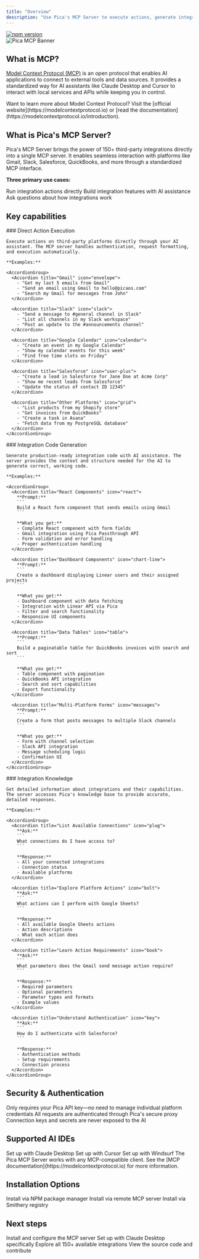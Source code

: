 ```yaml
---
title: "Overview"
description: "Use Pica's MCP Server to execute actions, generate integration code, and get intelligent integration insights"
---
```


<div align="left" style={{ display: 'flex' }}>
  <a href="https://npmjs.com/package/@picahq/mcp">
    <img src="https://img.shields.io/npm/v/%40picahq%2Fmcp" alt="npm version" style={{ marginTop: 0, marginBottom: '10px' }} />
  </a>
</div>

<Frame>
  <img src="/images/mcp/mcp-banner.svg" alt="Pica MCP Banner" style={{ borderRadius: '5px' }} />
</Frame>

## What is MCP?

[Model Context Protocol (MCP)](https://modelcontextprotocol.io) is an open protocol that enables AI applications to connect to external tools and data sources. It provides a standardized way for AI assistants like Claude Desktop and Cursor to interact with local services and APIs while keeping you in control.

<Info>
Want to learn more about Model Context Protocol? Visit the [official website](https://modelcontextprotocol.io) or [read the documentation](https://modelcontextprotocol.io/introduction).
</Info>

## What is Pica's MCP Server?

Pica's MCP Server brings the power of 150+ third-party integrations directly into a single MCP server. It enables seamless interaction with platforms like Gmail, Slack, Salesforce, QuickBooks, and more through a standardized MCP interface.

**Three primary use cases:**

<CardGroup cols={3}>
  <Card icon="bolt" title="Execute Actions">
    Run integration actions directly
  </Card>
  <Card icon="code" title="Generate Code">
    Build integration features with AI assistance
  </Card>
  <Card icon="circle-question" title="Get Insights">
    Ask questions about how integrations work
  </Card>
</CardGroup>

## Key capabilities

<Tabs>
  <Tab title="Execute Actions">
    ### Direct Action Execution
    
    Execute actions on third-party platforms directly through your AI assistant. The MCP server handles authentication, request formatting, and execution automatically.
    
    **Examples:**
    
    <AccordionGroup>
      <Accordion title="Gmail" icon="envelope">
        - "Get my last 5 emails from Gmail"
        - "Send an email using Gmail to hello@picaos.com"
        - "Search my Gmail for messages from John"
      </Accordion>
      
      <Accordion title="Slack" icon="slack">
        - "Send a message to #general channel in Slack"
        - "List all channels in my Slack workspace"
        - "Post an update to the #announcements channel"
      </Accordion>
      
      <Accordion title="Google Calendar" icon="calendar">
        - "Create an event in my Google Calendar"
        - "Show my calendar events for this week"
        - "Find free time slots on Friday"
      </Accordion>
      
      <Accordion title="Salesforce" icon="user-plus">
        - "Create a lead in Salesforce for Jane Doe at Acme Corp"
        - "Show me recent leads from Salesforce"
        - "Update the status of contact ID 12345"
      </Accordion>
      
      <Accordion title="Other Platforms" icon="grid">
        - "List products from my Shopify store"
        - "Get invoices from QuickBooks"
        - "Create a task in Asana"
        - "Fetch data from my PostgreSQL database"
      </Accordion>
    </AccordionGroup>
  </Tab>
  
  <Tab title="Generate Code">
    ### Integration Code Generation
    
    Generate production-ready integration code with AI assistance. The server provides the context and structure needed for the AI to generate correct, working code.
    
    **Examples:**
    
    <AccordionGroup>
      <Accordion title="React Components" icon="react">
        **Prompt:**
        ```
        Build a React form component that sends emails using Gmail
        ```
        
        **What you get:**
        - Complete React component with form fields
        - Gmail integration using Pica Passthrough API
        - Form validation and error handling
        - Proper authentication handling
      </Accordion>
      
      <Accordion title="Dashboard Components" icon="chart-line">
        **Prompt:**
        ```
        Create a dashboard displaying Linear users and their assigned projects
        ```
        
        **What you get:**
        - Dashboard component with data fetching
        - Integration with Linear API via Pica
        - Filter and search functionality
        - Responsive UI components
      </Accordion>
      
      <Accordion title="Data Tables" icon="table">
        **Prompt:**
        ```
        Build a paginatable table for QuickBooks invoices with search and sort
        ```
        
        **What you get:**
        - Table component with pagination
        - QuickBooks API integration
        - Search and sort capabilities
        - Export functionality
      </Accordion>
      
      <Accordion title="Multi-Platform Forms" icon="messages">
        **Prompt:**
        ```
        Create a form that posts messages to multiple Slack channels
        ```
        
        **What you get:**
        - Form with channel selection
        - Slack API integration
        - Message scheduling logic
        - Confirmation UI
      </Accordion>
    </AccordionGroup>
  </Tab>
  
  <Tab title="Get Insights">
    ### Integration Knowledge
    
    Get detailed information about integrations and their capabilities. The server accesses Pica's knowledge base to provide accurate, detailed responses.
    
    **Examples:**
    
    <AccordionGroup>
      <Accordion title="List Available Connections" icon="plug">
        **Ask:**
        ```
        What connections do I have access to?
        ```
        
        **Response:**
        - All your connected integrations
        - Connection status
        - Available platforms
      </Accordion>
      
      <Accordion title="Explore Platform Actions" icon="bolt">
        **Ask:**
        ```
        What actions can I perform with Google Sheets?
        ```
        
        **Response:**
        - All available Google Sheets actions
        - Action descriptions
        - What each action does
      </Accordion>
      
      <Accordion title="Learn Action Requirements" icon="book">
        **Ask:**
        ```
        What parameters does the Gmail send message action require?
        ```
        
        **Response:**
        - Required parameters
        - Optional parameters
        - Parameter types and formats
        - Example values
      </Accordion>
      
      <Accordion title="Understand Authentication" icon="key">
        **Ask:**
        ```
        How do I authenticate with Salesforce?
        ```
        
        **Response:**
        - Authentication methods
        - Setup requirements
        - Connection process
      </Accordion>
    </AccordionGroup>
  </Tab>
</Tabs>

## Security & Authentication

<CardGroup cols={3}>
  <Card icon="key" title="Single API Key">
    Only requires your Pica API key—no need to manage individual platform credentials
  </Card>
  <Card icon="shield" title="Secure Proxy">
    All requests are authenticated through Pica's secure proxy
  </Card>
  <Card icon="lock" title="No Exposed Secrets">
    Connection keys and secrets are never exposed to the AI
  </Card>
</CardGroup>

## Supported AI IDEs

<CardGroup cols={3}>
  <Card
    title="Claude Desktop"
    icon="/images/claude.svg"
    href="/mcp-server/claude-desktop"
  >
    Set up with Claude Desktop
  </Card>
  <Card
    title="Cursor"
    icon="/images/cursor.svg"
    href="/mcp-server/setup"
  >
    Set up with Cursor
  </Card>
  <Card
    title="Windsurf"
    icon="/images/windsurf.svg"
    href="/mcp-server/setup"
  >
    Set up with Windsurf
  </Card>
</CardGroup>

<Info>
The Pica MCP Server works with any MCP-compatible client. See the [MCP documentation](https://modelcontextprotocol.io) for more information.
</Info>

## Installation Options

<CardGroup cols={3}>
  <Card title="NPM" icon="npm" href="https://npmjs.com/package/@picahq/mcp">
    Install via NPM package manager
  </Card>
  <Card title="Remote MCP Server" icon="server" href="https://mcp.picaos.com">
    Install via remote MCP server
  </Card>
  <Card title="Smithery" icon="server" href="https://smithery.ai/server/@picahq/mcp">
    Install via Smithery registry
  </Card>
</CardGroup>

## Next steps

<CardGroup cols={2}>
  <Card
    title="Setup Guide"
    icon="gear"
    href="/mcp-server/setup"
  >
    Install and configure the MCP server
  </Card>
  <Card
    title="Claude Desktop Setup"
    icon="message"
    href="/mcp-server/claude-desktop"
  >
    Set up with Claude Desktop specifically
  </Card>
  <Card
    title="Browse Integrations"
    icon="grid"
    href="https://app.picaos.com/tools"
  >
    Explore all 150+ available integrations
  </Card>
  <Card
    title="GitHub Repository"
    icon="github"
    href="https://github.com/picahq/mcp"
  >
    View the source code and contribute
  </Card>
</CardGroup>

